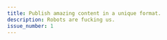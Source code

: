 ```yaml
---
title: Publish amazing content in a unique format. 
description: Robots are fucking us.
issue_number: 1
---
```






<div class="grid grid-cols-12 gap-16 px-10 text-justify" >
<Title class="col-span-8 text-8xl" title = { frontmatter.title } />
  <SnippetLink
    href={ `/articles/${technonomicon.slug}` }
  class="col-span-4"
  title = { technonomicon.data.title }
    >
  {/* TODO: a better solution to avoid magic excerpt numbers would be nice. Maybe in frontmatter of the article so its with that at least. */}
    { matter(technonomicon.body, {excerpt: lines5} ).excerpt}
  </SnippetLink>
  
  <div class="col-span-6">
    Start it up like any other Astro theme. 

    ```npm create astro@latest -- --template technomancy.dev/technonomicon```

    After that you can open up `pages/index.astro` where you will see we are using `collections` to get an `issue`. Issues are the basic building blocks of a technonomicon. They can be treated like pages in a textbook or issues of a newspaper, but we will get into that later. For now just open up the file for the issue and glance through it. 
  </div>

  <Title class="col-span-6 text-7xl" title={"So how the hell do I use this thing??"}/>

  <Title class="col-span-8 text-7xl" title={"Issues are collections of things."}/>

  <div class="col-span-4">
    You can think of them like issues of newspapers. You might get a small taste of some content that can lead you to turning the page to something else. That somewhere else can be on this site, or off it. If you have to fit it into a mental model for the web, thing about how blogs have tags, and a tag page might link to many articles. 
  </div>
  

  {/* <div class="col-span-12">

  <SnippetLink target="_blank" href="https://www.lipsum.com/">
    Contrary to popular belief, Lorem Ipsum is not simply random text. It has roots in a piece of classical Latin literature from 45 BC,
    making it over 2000 years old. Richard McClintock, a Latin
    professor at Hampden-Sydney College in Virginia, looked up one of
    the more obscure Latin words, consectetur, from a Lorem Ipsum passage, and going
    through the cites of the word in classical literature, discovered the undoubtable source.
    Lorem Ipsum comes from sections 1.10.32 and 1.10.33 of "de Finibus Bonorum et Malorum"
    (The Extremes of Good and Evil) by Cicero, written in 45 BC. This book is a treatise on the theory of ethics,
    very popular during the Renaissance. The first line of Lorem Ipsum, "Lorem ipsum dolor sit amet..",
    comes from a line in section 1.10.32.
  </SnippetLink>
  </div> */}
</div>
